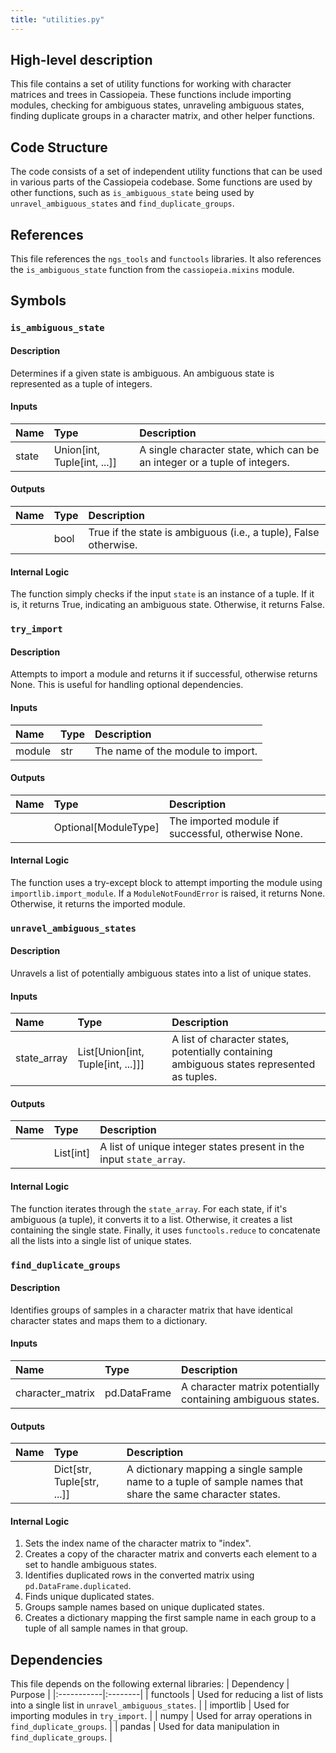 ```yaml
---
title: "utilities.py"
---
```


## High-level description
This file contains a set of utility functions for working with character matrices and trees in Cassiopeia. These functions include importing modules, checking for ambiguous states, unraveling ambiguous states, finding duplicate groups in a character matrix, and other helper functions.

## Code Structure
The code consists of a set of independent utility functions that can be used in various parts of the Cassiopeia codebase. Some functions are used by other functions, such as `is_ambiguous_state` being used by `unravel_ambiguous_states` and `find_duplicate_groups`.

## References
This file references the `ngs_tools` and `functools` libraries. It also references the `is_ambiguous_state` function from the `cassiopeia.mixins` module.

## Symbols

### `is_ambiguous_state`
#### Description
Determines if a given state is ambiguous. An ambiguous state is represented as a tuple of integers.

#### Inputs
| Name | Type | Description |
|:-----|:-----|:------------|
| state | Union[int, Tuple[int, ...]] | A single character state, which can be an integer or a tuple of integers. |

#### Outputs
| Name | Type | Description |
|:-----|:-----|:------------|
|  | bool | True if the state is ambiguous (i.e., a tuple), False otherwise. |

#### Internal Logic
The function simply checks if the input `state` is an instance of a tuple. If it is, it returns True, indicating an ambiguous state. Otherwise, it returns False.

### `try_import`
#### Description
Attempts to import a module and returns it if successful, otherwise returns None. This is useful for handling optional dependencies.

#### Inputs
| Name | Type | Description |
|:-----|:-----|:------------|
| module | str | The name of the module to import. |

#### Outputs
| Name | Type | Description |
|:-----|:-----|:------------|
|  | Optional[ModuleType] | The imported module if successful, otherwise None. |

#### Internal Logic
The function uses a try-except block to attempt importing the module using `importlib.import_module`. If a `ModuleNotFoundError` is raised, it returns None. Otherwise, it returns the imported module.

### `unravel_ambiguous_states`
#### Description
Unravels a list of potentially ambiguous states into a list of unique states.

#### Inputs
| Name | Type | Description |
|:-----|:-----|:------------|
| state_array | List[Union[int, Tuple[int, ...]]] | A list of character states, potentially containing ambiguous states represented as tuples. |

#### Outputs
| Name | Type | Description |
|:-----|:-----|:------------|
|  | List[int] | A list of unique integer states present in the input `state_array`. |

#### Internal Logic
The function iterates through the `state_array`. For each state, if it's ambiguous (a tuple), it converts it to a list. Otherwise, it creates a list containing the single state. Finally, it uses `functools.reduce` to concatenate all the lists into a single list of unique states.

### `find_duplicate_groups`
#### Description
Identifies groups of samples in a character matrix that have identical character states and maps them to a dictionary.

#### Inputs
| Name | Type | Description |
|:-----|:-----|:------------|
| character_matrix | pd.DataFrame | A character matrix potentially containing ambiguous states. |

#### Outputs
| Name | Type | Description |
|:-----|:-----|:------------|
|  | Dict[str, Tuple[str, ...]] | A dictionary mapping a single sample name to a tuple of sample names that share the same character states. |

#### Internal Logic
1. Sets the index name of the character matrix to "index".
2. Creates a copy of the character matrix and converts each element to a set to handle ambiguous states.
3. Identifies duplicated rows in the converted matrix using `pd.DataFrame.duplicated`.
4. Finds unique duplicated states.
5. Groups sample names based on unique duplicated states.
6. Creates a dictionary mapping the first sample name in each group to a tuple of all sample names in that group.

## Dependencies
This file depends on the following external libraries:
| Dependency | Purpose |
|:-----------|:--------|
| functools | Used for reducing a list of lists into a single list in `unravel_ambiguous_states`. |
| importlib | Used for importing modules in `try_import`. |
| numpy | Used for array operations in `find_duplicate_groups`. |
| pandas | Used for data manipulation in `find_duplicate_groups`. |

